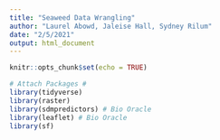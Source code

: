 ```yaml
---
title: "Seaweed Data Wrangling"
author: "Laurel Abowd, Jaleise Hall, Sydney Rilum"
date: "2/5/2021"
output: html_document
---
```


```r
knitr::opts_chunk$set(echo = TRUE)
```

```r
# Attach Packages # 
library(tidyverse)
library(raster)
library(sdmpredictors) # Bio Oracle
library(leaflet) # Bio Oracle
library(sf)
```

